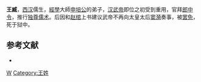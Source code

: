 '''王臧'''，[[西汉|西汉]]儒生，[[經學|經學]]大師[[申培公|申培公]]的弟子，[[汉武帝|汉武帝]]即位之初受到重用，官拜[[郎中令|郎中令]]，推行[[独尊儒术|独尊儒术]]。后因和[[赵绾|赵绾]]上书建议武帝不再向太皇太后[[孝文竇皇后|窦漪]]奏事，被[[罢免|罢免]]，死于狱中。

==参考文献==
*{{Wikisource history|史記|121|儒林列傳}}
[[Category:西漢郎中令|W]]
[[Category:王姓|Category:王姓]]
